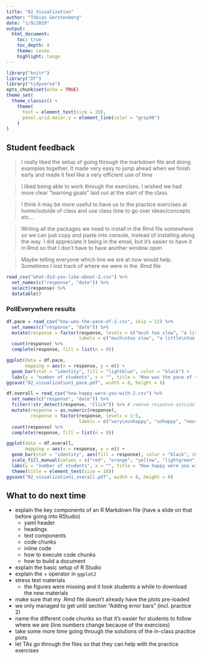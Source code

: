 ```yaml
---
title: "02_Visualization"
author: "Tobias Gerstenberg"
date: "1/9/2019"
output: 
  html_document:
    toc: true
    toc_depth: 4
    theme: cosmo
    highlight: tango
---
```


```r
library("knitr")
library("DT")
library("tidyverse")
opts_chunk$set(echo = TRUE)
theme_set(
  theme_classic() + 
    theme(
      text = element_text(size = 20),
      panel.grid.major.y = element_line(color = "gray90")
    ) 
)
```

## Student feedback 

> I really liked the setup of going through the markdown file and doing examples together. It made very easy to jump ahead when we finish early and made it feel like a very efficient use of time

> I liked being able to work through the exercises. I wished we had more clear "learning goals" laid out at the start of the class.

> I think it may be more useful to have us to the practice exercises at home/outside of class and use class time to go over ideas/concepts etc...

> Writing all the packages we need to install in the Rmd file somewhere so we can just copy and paste into console, instead of installing along the way. I did appreciate it being in the email, but it's easier to have it in Rmd so that I don't have to have another window open

> Maybe telling everyone which line we are at now would help. Sometimes I lost track of where we were in the .Rmd file

```r
read_csv("what-did-you-like-about-2.csv") %>% 
  set_names(c("response", "date")) %>% 
  select(response) %>% 
  datatable()
```

### PollEverywhere results 

```r
df.pace = read_csv("how-was-the-pace-of-2.csv", skip = 12) %>%
  set_names(c("response", "date")) %>% 
  mutate(response = factor(response, levels = c("much too slow", "a little too slow", "just right", "a little too fast", "much too fast"),
                           labels = c("much\ntoo slow", "a little\ntoo slow", "just right", "a little\ntoo fast", "much\ntoo fast"))) %>% 
  count(response) %>% 
  complete(response, fill = list(n = 0))

ggplot(data = df.pace,
       mapping = aes(x = response, y = n)) + 
  geom_bar(stat = "identity", fill = "lightblue", color = "black") +
  labs(y = "number of students", x = "", title = "How was the pace of today's class?")
ggsave("02_visualization1_pace.pdf", width = 8, height = 6)
```

```r
df.overall = read_csv("how-happy-were-you-with-2.csv") %>% 
  set_names(c("response", "date")) %>% 
  filter(!str_detect(response, "Click")) %>% # remove response outside of the click regions 
  mutate(response = as.numeric(response),
         response = factor(response, levels = 1:5,
                           labels = c("very\nunhappy", "unhappy", "neutral", "happy", "very\nhappy"))) %>% 
  count(response) %>% 
  complete(response, fill = list(n = 0))

ggplot(data = df.overall,
       mapping = aes(x = response, y = n)) + 
  geom_bar(stat = "identity", aes(fill = response), color = "black", show.legend = F) +
  scale_fill_manual(values = c("red", "orange", "yellow", "lightgreen", "green")) +
  labs(y = "number of students", x = "", title = "How happy were you with today's class overall?") +
  theme(title = element_text(size = 18))
ggsave("02_visualization1_overall.pdf", width = 8, height = 6)
```

## What to do next time

- explain the key components of an R Markdown file (have a slide on that before going into RStudio)
  - yaml header
  - headings 
  - text components 
  - code chunks 
  - inline code
  - how to execute code chunks
  - how to build a document 
- explain the basic setup of R Studio
- explain the + operator in `ggplot2`
- stress test materials 
  + the figures were missing and it took students a while to download the new materials
- make sure that my .Rmd file doesn't already have the plots pre-loaded 
- we only managed to get until section "Adding error bars" (incl. practice 2)
- name the different code chunks so that it's easier for students to follow where we are (line numbers change because of the exercises)
- take some more time going through the solutions of the in-class practice plots 
- let TAs go through the files so that they can help with the practice exercises 



